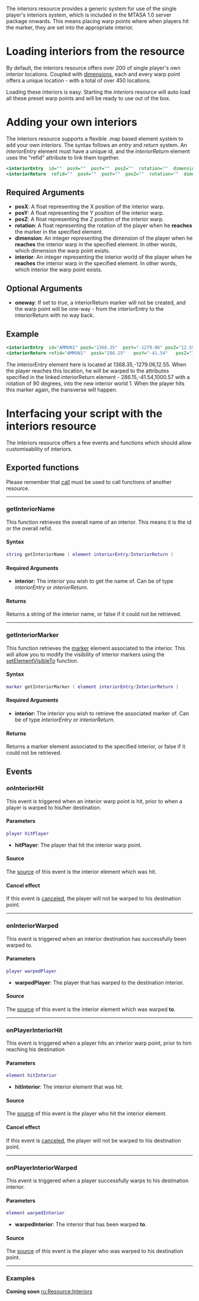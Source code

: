 
{{Resource page}}
The interiors resource provides a generic system for use of the single player's interiors system, which is included in the MTASA 1.0 server package onwards.  This means placing warp points where when players hit the marker, they are set into the appropriate interior.

=Loading interiors from the resource=
By default, the interiors resource offers over 200 of single player's own interior locations.  Coupled with [[/dimension.md|dimension]]s, each and every warp point offers a unique location - with a total of over 450 locations.

Loading these interiors is easy.  Starting the ''interiors'' resource will auto load all these preset warp points and will be ready to use out of the box.

=Adding your own interiors=
The interiors resource supports a flexible .map based element system to add your own interiors. The syntax follows an ''entry'' and ''return'' system.  An ''interiorEntry'' element must have a unique id, and the ''interiorReturn'' element uses the "refid" attribute to link them together.
<syntaxhighlight lang="xml">
<interiorEntry	id=""  posX=""  posY=""  posZ=""  rotation=""  dimension=""  interior="" oneway=""  />
<interiorReturn	 refid=""  posX=""  posY=""  posZ=""  rotation=""  dimension=""  interior=""  />
</syntaxhighlight>
==Required Arguments==
* '''posX''': A float representing the X position of the interior warp.
* '''posY''': A float representing the Y position of the interior warp.
* '''posZ''': A float representing the Z position of the interior warp.
* '''rotation''': A float representing the rotation of the player when he '''reaches''' the marker in the specified element.
* '''dimension''': An integer representing the dimension of the player when he '''reaches''' the interior warp in the specified element.  In other words, which dimension the warp point exists.
* '''interior''': An integer representing the interior world of the player when he '''reaches''' the interior warp in the specified element.  In other words, which interior the warp point exists.

==Optional Arguments==
* '''oneway''': If set to ''true'', a interiorReturn marker will not be created, and the warp point will be one-way - from the interiorEntry to the interiorReturn with no way back.

==Example==
<syntaxhighlight lang="xml">
<interiorEntry	id="AMMUN1"	posX="1368.35"	posY="-1279.06"	posZ="12.55"	rotation="-0.100006"	dimension="0"	interior="0"	/>
<interiorReturn	refid="AMMUN1"	posX="286.15"	posY="-41.54"	posZ="1000.57"	rotation="90"	interior="1"	dimension="0"	/>
</syntaxhighlight>
The interiorEntry element here is located at 1368.35,-1279.06,12.55.  When the player reaches this location, he will be warped to the attributes specified in the linked interiorReturn element - 286.15,-41.54,1000.57 with a rotation of 90 degrees, into the new interior world 1.  When the player hits this marker again, the transverse will happen.

=Interfacing your script with the interiors resource=
The interiors resource offers a few events and functions which should allow customisability of
interiors.

==Exported functions==
Please remember that [[/call.md|call]] must be used to call functions of another resource.
----
===getInteriorName===
This function retrieves the overall name of an interior.  This means it is the id or the overall refid.
====Syntax====
<syntaxhighlight lang="lua">
string getInteriorName ( element interiorEntry/InteriorReturn )
</syntaxhighlight>

====Required Arguments====
*'''interior:''' The interior you wish to get the name of.  Can be of type ''interiorEntry'' or ''interiorReturn''.

====Returns====
Returns a string of the interior name, or false if it could not be retrieved.
----


===getInteriorMarker===
This function retrieves the [[/marker.md|marker]] element associated to the interior.  This will allow you to modify the visibility of interior markers using the [[/setElementVisibleTo.md|setElementVisibleTo]] function.
====Syntax====
<syntaxhighlight lang="lua">
marker getInteriorMarker ( element interiorEntry/InteriorReturn )
</syntaxhighlight>

====Required Arguments====
*'''interior:''' The interior you wish to retrieve the associated marker of.  Can be of type ''interiorEntry'' or ''interiorReturn''.

====Returns====
Returns a marker element associated to the specified interior, or false if it could not be retrieved.

==Events==
===onInteriorHit===
This event is triggered when an interior warp point is hit, prior to when a player is warped to his/her destination.
====Parameters====
<syntaxhighlight lang="lua">
player hitPlayer
</syntaxhighlight> 

*'''hitPlayer''': The player that hit the interior warp point.

====Source====
The [[/event_system#Event_source.md|source]] of this event is the interior element which was hit.

====Cancel effect====
If this event is [[/Event_system#Canceling.md|canceled]], the player will not be warped to his destination point.
----


===onInteriorWarped===
This event is triggered when an interior destination has successfully been warped to.

====Parameters====
<syntaxhighlight lang="lua">
player warpedPlayer
</syntaxhighlight> 

*'''warpedPlayer''': The player that has warped to the destination interior.

====Source====
The [[/event_system#Event_source.md|source]] of this event is the interior element which was warped '''to'''.
----


===onPlayerInteriorHit===
This event is triggered when a player hits an interior warp point, prior to him reaching his destination
====Parameters====
<syntaxhighlight lang="lua">
element hitInterior
</syntaxhighlight> 

*'''hitInterior''': The interior element that was hit.

====Source====
The [[/event_system#Event_source.md|source]] of this event is the player who hit the interior element.

====Cancel effect====
If this event is [[/Event_system#Canceling.md|canceled]], the player will not be warped to his destination point.
----


===onPlayerInteriorWarped===
This event is triggered when a player successfully warps to his destination interior.

====Parameters====
<syntaxhighlight lang="lua">
element warpedInterior
</syntaxhighlight> 

*'''warpedInterior''': The interior that has been warped '''to'''.

====Source====
The [[/event_system#Event_source.md|source]] of this event is the player who was warped to his destination point.


----
===Examples===
'''Coming soon'''
[[/ru:Resource:Interiors.md|ru:Resource:Interiors]]